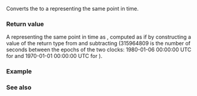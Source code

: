 {{cpp/chrono/gps_clock/title|1=from_utc}}
{{cpp/chrono/gps_clock/navbar}}
{{dcl begin}}
{{dcl|since=c++20|1=
template&lt; class Duration &gt;
static std::chrono::gps_time&lt;std::common_type_t&lt;Duration, std::chrono::seconds&gt;&gt;
    from_utc( const std::chrono::utc_time&lt;Duration&gt;&amp; ) noexcept;
}}
{{dcl end}}

Converts the {{tt|utc_time}} {{c|t}} to a {{tt|gps_time}} representing the same point in time.

===Return value===
A {{lc|std::chrono::gps_time}} representing the same point in time as {{c|t}}, computed as if by constructing a value of the return type from {{c|t.time_since_epoch()}} and subtracting {{c|315964809s}} (315964809 is the number of seconds between the epochs of the two clocks: 1980-01-06 00:00:00 UTC for {{tt|gps_clock}} and 1970-01-01 00:00:00 UTC for {{tt|utc_clock}}).

===Example===
{{example}}

===See also===
{{dsc begin}}
{{dsc inc|cpp/chrono/gps_clock/dsc to_utc}}
{{dsc inc|cpp/chrono/dsc clock_cast}}
{{dsc end}}

{{langlinks|es|ja|zh}}